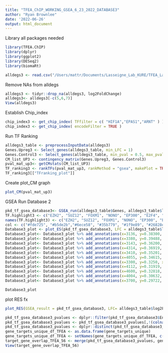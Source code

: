 ---
title: "TFEA_ChIP_WORKING_GSEA_6_23_2022_DATABASE3"
author: "Ryan Brownlee"
date: '2022-06-26'
output: html_document
---
Library all packages needed
```{r}
library(TFEA.ChIP)
library(dplyr)
library(ggplot2)
library(DESeq2)
library(biomaRt)
```

```{r}
alldegs3 <- read.csv("/Users/mattr/Documents/Lasseigne_Lab_KURE/TFEA_Lasseigne_Lab_Brownlee/deseq2_fullres_56_Database3.csv")
```
Remove NAs from alldegs
```{r}
alldegs3 <- tidyr::drop_na(alldegs3, log2FoldChange)
alldegs3<- alldegs3[-c(5,6,7)]
View(alldegs3)
```
Establish Chip_index
```{r}
chip_index3 <- get_chip_index( TFfilter = c( "HIF1A","EPAS1","ARNT" ) )
chip_index3 <- get_chip_index( encodeFilter = TRUE )
```
Run TF Ranking
```{r}
alldegs3_table <- preprocessInputData(alldegs3)
Genes.Upreg3 <- Select_genes(alldegs3_table, min_LFC = 1)
Genes.Control3 <- Select_genes(alldegs3_table, min_pval = 0.5, max_pval = 1, min_LFC = -0.25, max_LFC = 0.25)
CM_list_UP3 <- contingency_matrix(Genes.Upreg3, Genes.Control3)
pval_mat_up3<- getCMstats(CM_list_UP3)
TF_ranking3 <- rankTFs(pval_mat_up3, rankMethod = "gsea", makePlot = TRUE)
TF_ranking3[["TFranking_plot"]]
```
Create plot_CM graph
```{r}
plot_CM(pval_mat_up3)
```
GSEA Run Database 2
```{r}
pkd_tf_gsea_database3<- GSEA_run(alldegs3_table$Genes, alldegs3_table$log2FoldChange, chip_index3, get.RES = TRUE)
TF.highlight3 <- c("EZH2", "SUZ12", "FOXM1", "NONO", "EP300", "E2F4", "CEBPB", "JUND", "RNF2", "STAT3")
names(TF.highlight3) <- c("EZH2", "SUZ12", "FOXM1", "NONO", "EP300", "E2F4", "CEBPB", "JUND", "RNF2", "STAT3")
col <- c("#fde725", "#b5de2b","#6ece58", "#35b779", "#1f9e89", "#26828e", "#31688e", "#3e4989", "#482878", "#440154")
Database3_plot <- plot_ES(pkd_tf_gsea_database3, LFC = alldegs3_table$log2FoldChange, specialTF = TF.highlight3, TF_colors = col)
Database3_plot<- Database3_plot %>% add_annotations(x=3136, y=0.38300, xref= "x", yref= "y", text = "EZH2", xanchor='top', showarrow = T, arrowhead = 3, arrowsize = 0.3, font = list(size = 6))
Database3_plot<- Database3_plot %>% add_annotations(x=3380, y=0.39488, xref= "x", yref= "y", text = "EZH2", xanchor='top', showarrow = T, arrowhead = 3, arrowsize = 0.3, font = list(size = 6))
Database3_plot<- Database3_plot %>% add_annotations(x=3143, y=0.36200, xref= "x", yref= "y", text = "SUZ12", xanchor='right', showarrow = T, arrowhead = 3, arrowsize = 0.3, font = list(size = 6))
Database3_plot<- Database3_plot %>% add_annotations(x=4314, y=0.36919, xref= "x", yref= "y", text = "FOXM1", xanchor='top', showarrow = T, arrowhead = 3, arrowsize = 0.3, font = list(size = 6))
Database3_plot<- Database3_plot %>% add_annotations(x=3410, y=0.35201, xref= "x", yref= "y", text = "EP300", xanchor='top', showarrow = T, arrowhead = 3, arrowsize = 0.3, font = list(size = 4))
Database3_plot<- Database3_plot %>% add_annotations(x=4055, y=0.34615, xref= "x", yref= "y", text = "E2F4", xanchor='top', showarrow = T, arrowhead = 3, arrowsize = 0.3, font = list(size = 6))
Database3_plot<- Database3_plot %>% add_annotations(x=3300, y=0.3250, xref= "x", yref= "y", text = "RNF2", xanchor='right', showarrow = T, arrowhead = 3, arrowsize = 0.3, font = list(size = 5))
Database3_plot<- Database3_plot %>% add_annotations(x=4112, y=0.31919, xref= "x", yref= "y", text = "JUND", xanchor='right', showarrow = T, arrowhead = 3, arrowsize = 0.3, font = list(size = 6))
Database3_plot<- Database3_plot %>% add_annotations(x=4600, y=0.32818, xref= "x", yref= "y", text = "EP300", xanchor='top', showarrow = T, arrowhead = 3, arrowsize = 0.3, font = list(size = 6))
Database3_plot<- Database3_plot %>% add_annotations(x=4004, y=0.30632, xref= "x", yref= "y", text = "EP300", xanchor='top', showarrow = T, arrowhead = 3, arrowsize = 0.3, font = list(size = 5))
Database3_plot<- Database3_plot %>% add_annotations(x=3700, y=0.29722, xref= "x", yref= "y", text = "EZH2", xanchor='top', showarrow = T, arrowhead = 3, arrowsize = 0.3, font = list(size = 5))

Database3_plot
```
plot RES fx
```{r}
plot_RES(GSEA_result = pkd_tf_gsea_database3, LFC= alldegs3_table$log2FoldChange, TF = c("EZH2", "SUZ12", "FOXM1", "NONO", "EP300", "E2F4", "CEBPB", "JUND", "RNF2", "STAT3", "EBF1", "JUN", "FOSL2", "TEAD4"), Accession = c("ENCSR000ARI.EZH2.Hep-G2", "ENCSR000ATA.EZH2.endothelial_umbilical-vein", "ENCSR091BOQ.SUZ12.GM12878", "ENCSR000BTB.FOXM1.SK-N-SH", "ENCSR476BQA.NONO.Hep-G2", "ENCSR000DYY.E2F4.GM12878", "ENCSR000BRX.CEBPB.GM12878", "ENCSR000EYV.JUND.GM12878", "ENCSR784VUY.RNF2.WA01", "ENCSR000BRU.FOXM1.GM12878", "ENCSR000EDC.STAT3.HeLa-S3", "ENCSR000DZQ.EBF1.GM12878", "ENCSR000EDG.JUN.HeLa-S3", "ENCSR000BVB.FOSL2.SK-N-SH", "ENCSR000BUQ.TEAD4.SK-N-SH"))
```
```{r}
pkd_tf_gsea_database3_pvalues <- dplyr::filter(pkd_tf_gsea_database3$Enrichment.table, pval.adj < 0.05)
pkd_tf_gsea_database3_pvalues <- pkd_tf_gsea_database3_pvalues[,!(colnames(pkd_tf_gsea_database3_pvalues) %in% c("Accession", "Cell", "Treatment", "Arg.ES", "p.val"))]
pkd_tf_gsea_database3_pvalues <- dplyr::distinct(pkd_tf_gsea_database3_pvalues, TF, .keep_all = TRUE)
gene_targets_unique_df_TFEA <- as.data.frame(gene_targets_unique)
gene_targets_unique_df_TFEA <- setNames(gene_targets_unique_df_TFEA, c("TF"))
target_gene_overlap_TFEA_56 <- merge(pkd_tf_gsea_database3_pvalues, gene_targets_unique_df_TFEA, by = "TF")
View(target_gene_overlap_TFEA_56)
```
